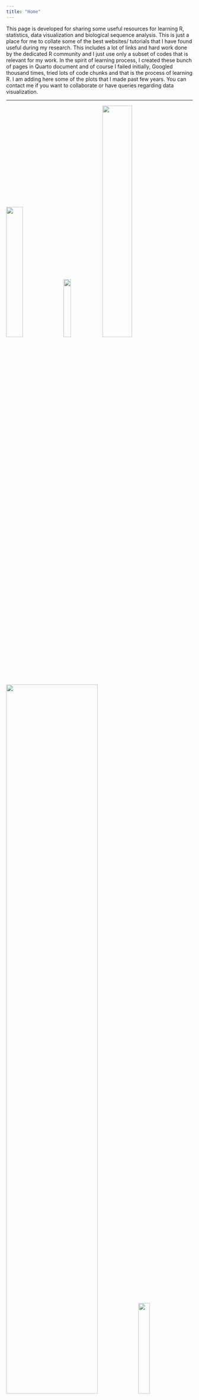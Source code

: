 ```yaml
---
title: "Home"
---
```


<p align="justify">

This page is developed for sharing some useful resources for learning R, statistics, data visualization and biological sequence analysis. This is just a place for me to collate some of the best websites/ tutorials that I have found useful during my research. This includes a lot of links and hard work done by the dedicated R community and I just use only a subset of codes that is relevant for my work. In the spirit of learning process, I created these bunch of pages in Quarto document and of course I failed initially, Googled thousand times, tried lots of code chunks and that is the process of learning R. I am adding here some of the plots that I made past few years. You can contact me if you want to collaborate or have queries regarding data visualization.

</p>

------------------------------------------------------------------------
<img src="files/7.jpg" width="30%" />
<img src="files/8.jpg" width="20%" />
<img src="files/9.jpg" width="40%" />
<img src="files/10.jpg" width="70%" />
<img src="files/11.jpg" width="25%" />
<img src="files/12.jpg" width="30%" />
<img src="files/13.jpg" width="20%" />
<img src="files/14.jpg" width="20%" />
<img src="files/15.jpg" width="25%" />
<img src="files/16.jpg" width="30%" />
<img src="files/17.jpg" width="30%" />
<img src="files/18.jpg" width="30%" />
<img src="files/19.jpg" width="30%" />
<img src="files/20.jpg" width="30%" />
<img src="files/21.jpg" width="30%" />

